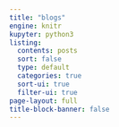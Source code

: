 ```yaml
---
title: "blogs"
engine: knitr
kupyter: python3
listing:
  contents: posts
  sort: false
  type: default
  categories: true
  sort-ui: true
  filter-ui: true
page-layout: full
title-block-banner: false
---
```

